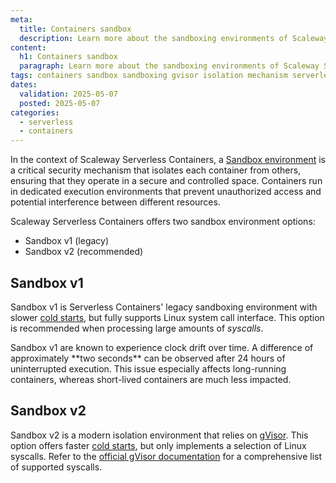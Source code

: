 ```yaml
---
meta:
  title: Containers sandbox
  description: Learn more about the sandboxing environments of Scaleway Serverless Containers.
content:
  h1: Containers sandbox
  paragraph: Learn more about the sandboxing environments of Scaleway Serverless Containers.
tags: containers sandbox sandboxing gvisor isolation mechanism serverless v1 v2 clock drift skew
dates:
  validation: 2025-05-07
  posted: 2025-05-07
categories:
  - serverless
  - containers
---
```


In the context of Scaleway Serverless Containers, a [Sandbox environment](/serverless-containers/concepts/#sandbox) is a critical security mechanism that isolates each container from others, ensuring that they operate in a secure and controlled space. Containers run in dedicated execution environments that prevent unauthorized access and potential interference between different resources.

Scaleway Serverless Containers offers two sandbox environment options:

- Sandbox v1 (legacy)
- Sandbox v2 (recommended)

## Sandbox v1

Sandbox v1 is Serverless Containers' legacy sandboxing environment with slower [cold starts](/serverless-containers/concepts/#cold-start), but fully supports Linux system call interface. This option is recommended when processing large amounts of *syscalls*.

<Message type="important">
Sandbox v1 are known to experience clock drift over time. A difference of approximately **two seconds** can be observed after 24 hours of uninterrupted execution. This issue especially affects long-running containers, whereas short-lived containers are much less impacted.
</Message>

## Sandbox v2

Sandbox v2 is a modern isolation environment that relies on [gVisor](https://gvisor.dev/). This option offers faster [cold starts](/serverless-containers/concepts/#cold-start), but only implements a selection of Linux syscalls.
Refer to the [official gVisor documentation](https://gvisor.dev/docs/user_guide/compatibility/linux/amd64/) for a comprehensive list of supported syscalls.

